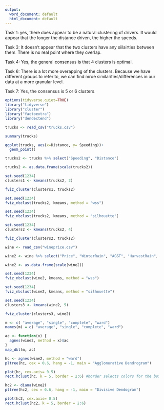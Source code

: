 ```yaml
---
output:
  word_document: default
  html_document: default
---
```

Task 1: yes, there does appear to be a natural clustering of drivers. It would appear that the longer the distance driven, the higher the speeds.

Task 3: It doesn't appear that the two clusters have any siilairties between them. There is no real point where they overlap.

Task 4: Yes, the general consensus is that 4 clusters is optimal.

Task 6: There is a lot more overapping of the clusters. Because we have different groups to refer to, we can find mroe similarities/differences in our data at a more granular level.

Task 7: Yes, the consensus is 5 or 6 clusters.


```r

options(tidyverse.quiet=TRUE)
library("tidyverse")
library("cluster")
library("factoextra")
library("dendextend")

```

```r

trucks <- read_csv("trucks.csv")

summary(trucks)

```

```r

ggplot(trucks, aes(x=Distance, y= Speeding))+
  geom_point()

```

```r

trucks2 <- trucks %>% select("Speeding", "Distance")

trucks2 <- as.data.frame(scale(trucks2))

```

```r

set.seed(1234)
clusters1 <- kmeans(trucks2, 2)

fviz_cluster(clusters1, trucks2)

```

```r

set.seed(1234)
fviz_nbclust(trucks2, kmeans, method = "wss") 

set.seed(1234)
fviz_nbclust(trucks2, kmeans, method = "silhouette") 

```

```r

set.seed(1234)
clusters2 <- kmeans(trucks2, 4)

fviz_cluster(clusters2, trucks2)


```

```r

wine <- read_csv("wineprice.csv")

wine2 <- wine %>% select("Price", "WinterRain", "AGST", "HarvestRain", "Age")

wine2 <- as.data.frame(scale(wine2))

```

```r


set.seed(1234)
fviz_nbclust(wine2, kmeans, method = "wss") 

set.seed(1234)
fviz_nbclust(wine2, kmeans, method = "silhouette") 

```

```r

set.seed(1234)
clusters3 <- kmeans(wine2, 5)

fviz_cluster(clusters3, wine2)

```

```r

m <- c( "average", "single", "complete", "ward")
names(m) = c( "average", "single", "complete", "ward")

ac <- function(x) {
  agnes(wine2, method = x)$ac
}
map_dbl(m, ac)

hc <- agnes(wine2, method = "ward") 
pltree(hc, cex = 0.6, hang = -1, main = "Agglomerative Dendrogram") 

plot(hc, cex.axis= 0.5) 
rect.hclust(hc, k = 5, border = 2:6) #border selects colors for the boxes

```

```r

hc2 <- diana(wine2)
pltree(hc2, cex = 0.6, hang = -1, main = "Divisive Dendogram")

plot(hc2, cex.axis= 0.5) 
rect.hclust(hc2, k = 5, border = 2:6)

```

